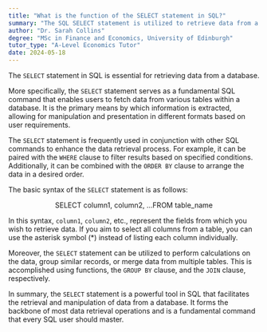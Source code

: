 ```yaml
---
title: "What is the function of the SELECT statement in SQL?"
summary: "The SQL SELECT statement is utilized to retrieve data from a database, allowing users to specify the desired information through various clauses and conditions."
author: "Dr. Sarah Collins"
degree: "MSc in Finance and Economics, University of Edinburgh"
tutor_type: "A-Level Economics Tutor"
date: 2024-05-18
---
```


The `SELECT` statement in SQL is essential for retrieving data from a database.

More specifically, the `SELECT` statement serves as a fundamental SQL command that enables users to fetch data from various tables within a database. It is the primary means by which information is extracted, allowing for manipulation and presentation in different formats based on user requirements.

The `SELECT` statement is frequently used in conjunction with other SQL commands to enhance the data retrieval process. For example, it can be paired with the `WHERE` clause to filter results based on specified conditions. Additionally, it can be combined with the `ORDER BY` clause to arrange the data in a desired order.

The basic syntax of the `SELECT` statement is as follows:

$$
\text{SELECT column1, column2, \ldots FROM table\_name}
$$

In this syntax, `column1`, `column2`, etc., represent the fields from which you wish to retrieve data. If you aim to select all columns from a table, you can use the asterisk symbol ($*$) instead of listing each column individually.

Moreover, the `SELECT` statement can be utilized to perform calculations on the data, group similar records, or merge data from multiple tables. This is accomplished using functions, the `GROUP BY` clause, and the `JOIN` clause, respectively.

In summary, the `SELECT` statement is a powerful tool in SQL that facilitates the retrieval and manipulation of data from a database. It forms the backbone of most data retrieval operations and is a fundamental command that every SQL user should master.
    